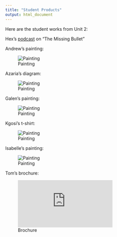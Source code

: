 ```yaml
---
title: "Student Products"
output: html_document
---
```

Here are the student works from Unit 2: 

Hex's [podcast](https://github.com/smartjw/collaborative_writing/blob/master/docs/the_missing_bullet.mp3) on "The Missing Bullet"

Andrew's painting:

![Painting](https://github.com/smartjw/collaborative_writing/blob/master/docs/IMG_1023.JPG)

Azaria's diagram:

![Painting](https://github.com/smartjw/collaborative_writing/blob/master/docs/IMG_1024.JPG)

Galen's painting: 

![Painting](https://github.com/smartjw/collaborative_writing/blob/master/docs/IMG_1017.JPG)

Kgosi's t-shirt:

![Painting](https://github.com/smartjw/collaborative_writing/blob/master/docs/IMG_1021.JPG) 

Isabelle's painting: 

![Painting](https://github.com/smartjw/collaborative_writing/blob/master/docs/IMG_1018.JPG)

Tom's brochure: 

![Brochure](https://github.com/smartjw/collaborative_writing/blob/master/docs/wildlife_preservation.pdf)